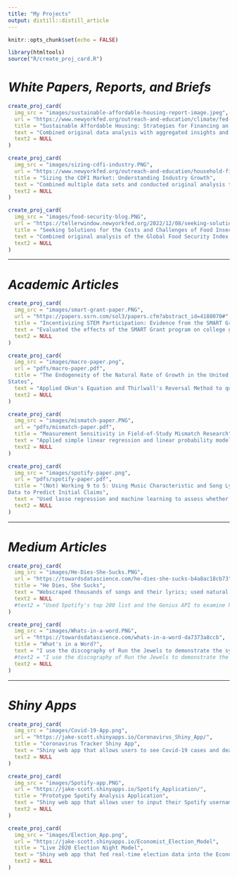 ```yaml
---
title: "My Projects"
output: distill::distill_article
---
```


```r
knitr::opts_chunk$set(echo = FALSE)
```


```r
library(htmltools)
source("R/create_proj_card.R")
```

# ***White Papers, Reports, and Briefs***
```r
create_proj_card(
  img_src = "images/sustainable-affordable-housing-report-image.jpeg",
  url = "https://www.newyorkfed.org/outreach-and-education/climate/fed-affordable-housing-and-energy-transition",
  title = "Sustainable Affordable Housing: Strategies for Financing an Inclusive Energy Transition",
  text = "Combined original data analysis with aggregated insights and recommendations from experts, stakeholders, and policymakers to assess the challenges and opportunities for electrifying multifamily properties in New York State.",
  text2 = NULL
)

create_proj_card(
  img_src = "images/sizing-cdfi-industry.PNG",
  url = "https://www.newyorkfed.org/outreach-and-education/household-financial-stability/sizing-the-cdfi-market-understanding-industry-growth",
  title = "Sizing the CDFI Market: Understanding Industry Growth",
  text = "Combined multiple data sets and conducted original analysis to generate first-of-its-kind comprehensive estimate of the size and recent growth of the Community Development Financial Institution (CDFI) industry.",
  text2 = NULL
)

create_proj_card(
  img_src = "images/food-security-blog.PNG",
  url = "https://tellerwindow.newyorkfed.org/2022/12/08/seeking-solutions-for-the-costs-and-challenges-of-food-insecurity/",
  title = "Seeking Solutions for the Costs and Challenges of Food Insecurity",
  text = "Combined original analysis of the Global Food Security Index (GSFI) from Economist Impact with insights from global experts to highlight challenges of and solutions for food insecurity.",
  text2 = NULL
)

```

---

# ***Academic Articles***
```r
create_proj_card(
  img_src = "images/smart-grant-paper.PNG",
  url = "https://papers.ssrn.com/sol3/papers.cfm?abstract_id=4188070#",
  title = "Incentivizing STEM Participation: Evidence from the SMART Grant Program",
  text = "Evaluated the effects of the SMART Grant program on college graduates' major fields and subsequent STEM workforce retention using nationally-representative survey data and a difference-in-differences quasi-experimental approach.",
  text2 = NULL
)

create_proj_card(
  img_src = "images/macro-paper.png",
  url = "pdfs/macro-paper.pdf",
  title = "The Endogeneity of the Natural Rate of Growth in the United
States",
  text = "Applied Okun's Equation and Thirlwall's Reversal Method to quarterly data on unemployment and gross domestic product in the United States to test the assumption that the natural rate of growth is exogenous to actual growth.",
  text2 = NULL
)

create_proj_card(
  img_src = "images/mismatch-paper.PNG",
  url = "pdfs/mismatch-paper.pdf",
  title = "Measurement Sensitivity in Field-of-Study Mismatch Research",
  text = "Applied simple linear regression and linear probability models on data from the National Survey of College Graduates to demonstrate that the predicted causes and consequences of field-of-study mismatch are highly sensitive to how one measures mismatch itself.",
  text2 = NULL
)

create_proj_card(
  img_src = "images/spotify-paper.png",
  url = "pdfs/spotify-paper.pdf",
  title = "(Not) Working 9 to 5: Using Music Characteristic and Song Lyric
Data to Predict Initial Claims",
  text = "Used lasso regression and machine learning to assess whether the features and sentiment of popular music in a given week could predict initial claims data.",
  text2 = NULL
)

```

---

# ***Medium Articles***
```r
create_proj_card(
  img_src = "images/He-Dies-She-Sucks.PNG",
  url = "https://towardsdatascience.com/he-dies-she-sucks-b4a8ac18cb73",
  title = "He Dies, She Sucks",
  text = "Webscraped thousands of songs and their lyrics; used natural language processing to assess how different genders are sung about differently in popular music.",
  text2 = NULL
  #text2 = "Used Spotify's top 200 list and the Genius API to examine how men and women are treated differently in popular songs. "
)

create_proj_card(
  img_src = "images/Whats-in-a-word.PNG",
  url = "https://towardsdatascience.com/whats-in-a-word-da7373a8ccb",
  title = "What's in a Word?",
  text = "I use the discography of Run the Jewels to demonstrate the systematic drawbacks of tf-idf as a measure of term importance, and propose and defend an alternative measure.",
  #text2 = "I use the discography of Run the Jewels to demonstrate the systematic drawbacks of tf-idf as a measure of term importance, and propose an alternative."
  text2 = NULL
)
```

---

# ***Shiny Apps***
```r
create_proj_card(
  img_src = "images/Covid-19-App.png",
  url = "https://jake-scott.shinyapps.io/Coronavirus_Shiny_App/",
  title = "Coronavirus Tracker Shiny App",
  text = "Shiny web app that allows users to see Covid-19 cases and deaths at the national, state, and county level.",
  text2 = NULL
)

create_proj_card(
  img_src = "images/Spotify-app.PNG",
  url = "https://jake-scott.shinyapps.io/Spotify_Application/",
  title = "Prototype Spotify Analysis Application",
  text = "Shiny web app that allows user to input their Spotify username and analyze the characteristics of their music.",
  text2 = NULL
)

create_proj_card(
  img_src = "images/Election_App.png",
  url = "https://jake-scott.shinyapps.io/Economist_Election_Model",
  title = "Live 2020 Election Night Model",
  text = "Shiny web app that fed real-time election data into the Economist Election Model and presented the resulting live win probabilities by state.",
  text2 = NULL
)

```


